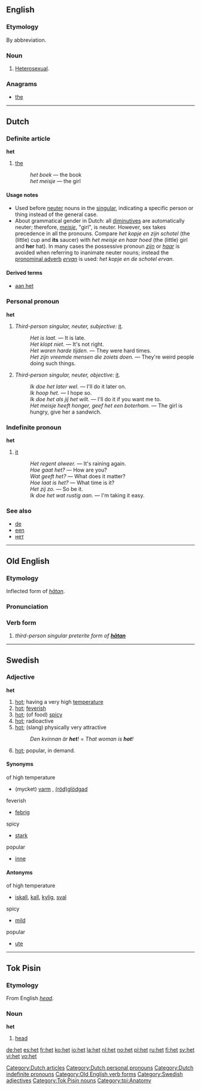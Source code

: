 {{see|hét|нет}}
==English==

===Etymology===
By abbreviation.

===Noun===
{{en-noun}}

# {{slang}} [[heterosexual|Heterosexual]].

===Anagrams===
*[[the]]

----

==Dutch==

{{rfc-header|Definite article}}
===Definite article===
'''het'''

# [[the]]
#: ''het boek'' &mdash; the book
#: ''het meisje'' &mdash; the girl

====Usage notes====
* Used before [[neuter]] nouns in the [[singular]], indicating a specific person or thing instead of the general case.
* About grammatical gender in Dutch: all [[diminutive]]s are automatically neuter; therefore, ''[[meisje]]'', "girl", is neuter. However, sex takes precedence in all the pronouns. Compare ''het kopje en zijn schotel'' (the (little) cup and '''its''' saucer) with ''het meisje en haar hoed'' (the (little) girl and '''her''' hat). In many cases the possessive pronoun ''[[zijn]]'' or ''[[haar]]'' is avoided when referring to inanimate neuter nouns; instead the [[pronominal adverb]] ''[[ervan]]'' is used: ''het kopje en de schotel ervan''.

====Derived terms====
* [[aan het]]

===Personal pronoun===
'''het'''

# ''Third-person singular, neuter, subjective:'' [[it]].
#: ''Het is laat.'' &mdash; It is late.
#: ''Het klopt niet.'' &mdash; It's not right.
#: ''Het waren harde tijden.'' &mdash; They were hard times.
#: ''Het zijn vreemde mensen die zoiets doen.'' &mdash; They're weird people doing such things.
# ''Third-person singular, neuter, objective:'' [[it]].
#: ''Ik doe het later wel.'' &mdash; I'll do it later on.
#: ''Ik hoop het.'' &mdash; I hope so.
#: ''Ik doe het als jij het wilt.'' &mdash; I'll do it if you want me to.
#: ''Het meisje heeft honger, geef het een boterham.'' &mdash; The girl is hungry, give her a sandwich.

===Indefinite pronoun===
'''het'''

# [[it]]
#: ''Het regent alweer.'' &mdash; It's raining again.
#: ''Hoe gaat het?'' &mdash; How are you?
#: ''Wat geeft het?'' &mdash; What does it matter?
#: ''Hoe laat is het?'' &mdash; What time is it?
#: ''Het zij zo.'' &mdash; So be it.
#: ''Ik doe het wat rustig aan.'' &mdash; I'm taking it easy.

===See also===
* [[de]]
* [[een]]
* [[нет]]<!-- cyrillic homograph -->

[[Category:Dutch articles]]
[[Category:Dutch personal pronouns]]
[[Category:Dutch indefinite pronouns]]

----

==Old English==

===Etymology===
Inflected form of ''[[hatan|hātan]]''.

===Pronunciation===
{{IPA|/heːt/}}

===Verb form===
{{Latinx|'''hēt'''}}

# ''third-person singular preterite form of '''[[hatan|hātan]]'''''

[[Category:Old English verb forms]]

----

==Swedish==

===Adjective===
{{sv-adj-reg}}
'''het'''

# [[hot]]; having a very high [[temperature]]
# [[hot]]; [[feverish]]
# [[hot]]; (of food) [[spicy]]
# [[hot]]; radioactive
# [[hot]]; (slang) physically very attractive
#: ''Den kvinnan är '''het'''!'' = ''That woman is '''hot'''!''
# [[hot]]; popular, in demand.

====Synonyms====
;of high temperature
*(mycket) [[varm]] , [[rödglödgad|(röd)]][[glödgad]]
;feverish
*[[febrig]]
;spicy
*[[stark]]
;popular
*[[inne]]

====Antonyms====
;of high temperature
*[[iskall]], [[kall]], [[kylig]],  [[sval]]
;spicy
*[[mild]]
;popular
*[[ute]]

[[Category:Swedish adjectives]]

----

==Tok Pisin==

===Etymology===
From English ''[[head]]''.

===Noun===
'''het'''

# [[head]]

[[Category:Tok Pisin nouns]]
[[Category:tpi:Anatomy]]

[[de:het]]
[[es:het]]
[[fr:het]]
[[ko:het]]
[[io:het]]
[[la:het]]
[[nl:het]]
[[no:het]]
[[pl:het]]
[[ru:het]]
[[fi:het]]
[[sv:het]]
[[vi:het]]
[[vo:het]]